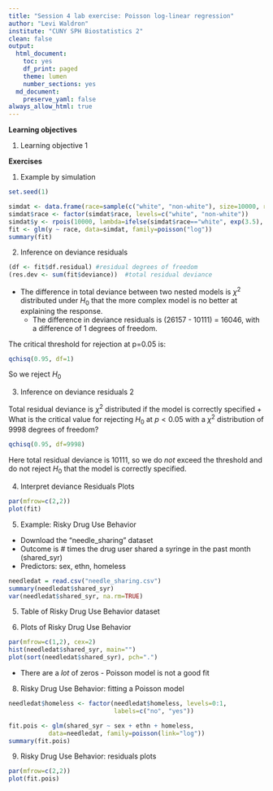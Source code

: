 ```yaml
---
title: "Session 4 lab exercise: Poisson log-linear regression"
author: "Levi Waldron"
institute: "CUNY SPH Biostatistics 2"
clean: false
output:
  html_document:
    toc: yes
    df_print: paged
    theme: lumen
    number_sections: yes
  md_document:
    preserve_yaml: false
always_allow_html: true
---
```


**Learning objectives**

1. Learning objective 1

**Exercises**

1. Example by simulation

```r
set.seed(1)
```

```r
simdat <- data.frame(race=sample(c("white", "non-white"), size=10000, replace=TRUE))
simdat$race <- factor(simdat$race, levels=c("white", "non-white"))
simdat$y <- rpois(10000, lambda=ifelse(simdat$race=="white", exp(3.5), exp(3)))
fit <- glm(y ~ race, data=simdat, family=poisson("log"))
summary(fit)
```

2. Inference on deviance residuals

```r
(df <- fit$df.residual) #residual degrees of freedom
(res.dev <- sum(fit$deviance))  #total residual deviance
```
* The difference in total deviance between two nested models is $\chi^2$ distributed under $H_0$ that the more complex model is no better at explaining the response.
     + The difference in deviance residuals is (26157 - 10111) = 16046, with a difference of 1 degrees of freedom.

The critical threshold for rejection at p=0.05 is:
```r
qchisq(0.95, df=1)
```

So we reject $H_0$

3. Inference on deviance residuals 2

Total residual deviance is $\chi^2$ distributed if the model is correctly specified
     + What is the critical value for rejecting $H_0$ at $p < 0.05$ with a $\chi^2$ distribution of 9998 degrees of freedom?
```r
qchisq(0.95, df=9998)
```

Here total residual deviance is 10111, so we do *not* exceed the threshold and do not reject $H_0$ that the model is correctly specified.

4. Interpret deviance Residuals Plots

```r
par(mfrow=c(2,2))
plot(fit)
```

5. Example: Risky Drug Use Behavior

* Download the "needle_sharing" dataset
* Outcome is # times the drug user shared a syringe in the past month (shared_syr)
* Predictors: sex, ethn, homeless

```r
needledat = read.csv("needle_sharing.csv")
summary(needledat$shared_syr)
var(needledat$shared_syr, na.rm=TRUE)
```

5. Table of Risky Drug Use Behavior dataset

6. Plots of Risky Drug Use Behavior

```r
par(mfrow=c(1,2), cex=2)
hist(needledat$shared_syr, main="")
plot(sort(needledat$shared_syr), pch=".")
```

* There are a _lot_ of zeros - Poisson model is not a good fit

8. Risky Drug Use Behavior: fitting a Poisson model

```r
needledat$homeless <- factor(needledat$homeless, levels=0:1, 
                             labels=c("no", "yes"))
```

```r
fit.pois <- glm(shared_syr ~ sex + ethn + homeless, 
           data=needledat, family=poisson(link="log"))
summary(fit.pois)
```

9. Risky Drug Use Behavior: residuals plots

```r
par(mfrow=c(2,2))
plot(fit.pois)
```
